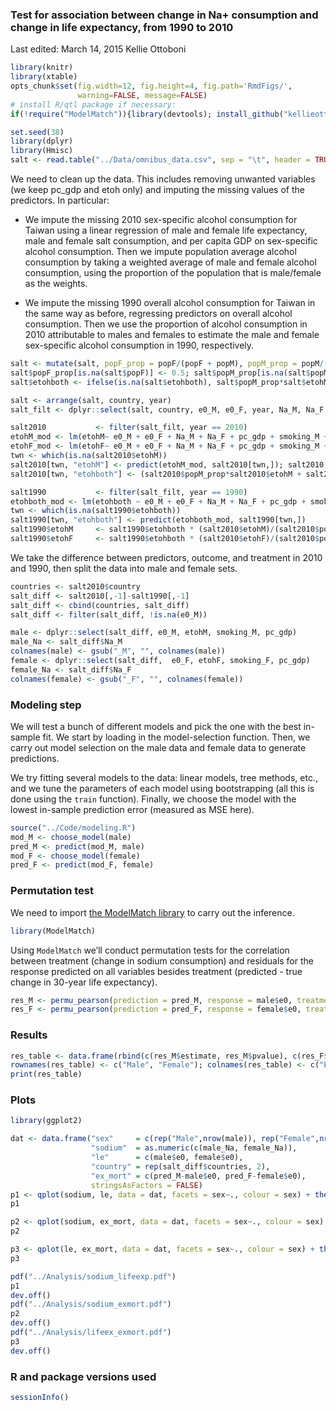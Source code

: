 ### Test for association between change in Na+ consumption and change in life expectancy, from 1990 to 2010
Last edited: March 14, 2015
Kellie Ottoboni

```r
library(knitr)
library(xtable)
opts_chunk$set(fig.width=12, fig.height=4, fig.path='RmdFigs/',
               warning=FALSE, message=FALSE)
# install R/qtl package if necessary:
if(!require("ModelMatch")){library(devtools); install_github("kellieotto/ModelMatch/ModelMatch")}
```

```r
set.seed(38)
library(dplyr)
library(Hmisc)
salt <- read.table("../Data/omnibus_data.csv", sep = "\t", header = TRUE)
```

We need to clean up the data. This includes removing unwanted variables (we keep pc_gdp and etoh only) and imputing the missing values of the predictors. In particular:

* We impute the missing 2010 sex-specific alcohol consumption for Taiwan using a linear regression of male and female life expectancy, male and female salt consumption, and per capita GDP on sex-specific alcohol consumption. Then we impute population average alcohol consumption by taking a weighted average of male and female alcohol consumption, using the proportion of the population that is male/female as the weights.

* We impute the missing 1990 overall alcohol consumption for Taiwan in the same way as before, regressing predictors on overall alcohol consumption. Then we use the proportion of alcohol consumption in 2010 attributable to males and females to estimate the male and female sex-specific alcohol consumption in 1990, respectively.
```r
salt <- mutate(salt, popF_prop = popF/(popF + popM), popM_prop = popM/(popF + popM))
salt$popF_prop[is.na(salt$popF)] <- 0.5; salt$popM_prop[is.na(salt$popM)] <- 0.5
salt$etohboth <- ifelse(is.na(salt$etohboth), salt$popM_prop*salt$etohM + salt$popF_prop*salt$etohF, salt$etohboth)

salt <- arrange(salt, country, year)
salt_filt <- dplyr::select(salt, country, e0_M, e0_F, year, Na_M, Na_F, etohboth, etohM, etohF, pc_gdp, popM_prop, popF_prop, smoking_M, smoking_F)

salt2010           <- filter(salt_filt, year == 2010)
etohM_mod <- lm(etohM~ e0_M + e0_F + Na_M + Na_F + pc_gdp + smoking_M + smoking_F, data = salt2010)
etohF_mod <- lm(etohF~ e0_M + e0_F + Na_M + Na_F + pc_gdp + smoking_M + smoking_F, data = salt2010)
twn <- which(is.na(salt2010$etohM))
salt2010[twn, "etohM"] <- predict(etohM_mod, salt2010[twn,]); salt2010[twn, "etohF"] <- predict(etohF_mod, salt2010[twn,])
salt2010[twn, "etohboth"] <- (salt2010$popM_prop*salt2010$etohM + salt2010$popF_prop*salt2010$etohF)[twn]

salt1990           <- filter(salt_filt, year == 1990)
etohboth_mod <- lm(etohboth ~ e0_M + e0_F + Na_M + Na_F + pc_gdp + smoking_M + smoking_F, data = salt1990)
twn <- which(is.na(salt1990$etohboth))
salt1990[twn, "etohboth"] <- predict(etohboth_mod, salt1990[twn,])
salt1990$etohM     <- salt1990$etohboth * (salt2010$etohM)/(salt2010$popM_prop*salt2010$etohM+salt2010$popF_prop*salt2010$etohF)
salt1990$etohF     <- salt1990$etohboth * (salt2010$etohF)/(salt2010$popM_prop*salt2010$etohM+salt2010$popF_prop*salt2010$etohF)
```

We take the difference between predictors, outcome, and treatment in 2010 and 1990, then split the data into male and female sets.
```r
countries <- salt2010$country
salt_diff <- salt2010[,-1]-salt1990[,-1]
salt_diff <- cbind(countries, salt_diff)
salt_diff <- filter(salt_diff, !is.na(e0_M))

male <- dplyr::select(salt_diff, e0_M, etohM, smoking_M, pc_gdp)
male_Na <- salt_diff$Na_M
colnames(male) <- gsub("_M", "", colnames(male))
female <- dplyr::select(salt_diff,  e0_F, etohF, smoking_F, pc_gdp)
female_Na <- salt_diff$Na_F
colnames(female) <- gsub("_F", "", colnames(female))
```



### Modeling step 

We will test a bunch of different models and pick the one with the best in-sample fit. We start by loading in the model-selection function. Then, we carry out model selection on the male data and female data to generate predictions.

We try fitting several models to the data: linear models, tree methods, etc., and we tune the parameters of each model using bootstrapping (all this is done using the `train` function). Finally, we choose the model with the lowest in-sample prediction error (measured as MSE here).

```r
source("../Code/modeling.R")
mod_M <- choose_model(male)
pred_M <- predict(mod_M, male)
mod_F <- choose_model(female)
pred_F <- predict(mod_F, female)
```

### Permutation test
We need to import [the ModelMatch library](https://github.com/kellieotto/ModelMatch) to carry out the inference.

```r
library(ModelMatch)
```

Using `ModelMatch` we'll conduct permutation tests for the correlation between treatment (change in sodium consumption) and residuals for the response predicted on all variables besides treatment (predicted - true change in 30-year life expectancy).
```r
res_M <- permu_pearson(prediction = pred_M, response = male$e0, treatment = male_Na, iters = 10000)
res_F <- permu_pearson(prediction = pred_F, response = female$e0, treatment = female_Na, iters = 10000)
```

### Results

```r
res_table <- data.frame(rbind(c(res_M$estimate, res_M$pvalue), c(res_F$estimate, res_F$pvalue)))
rownames(res_table) <- c("Male", "Female"); colnames(res_table) <- c("Estimate", "Upper p", "Lower p", "Two-sided p")
print(res_table)
```



### Plots
```r
library(ggplot2)

dat <- data.frame("sex"     = c(rep("Male",nrow(male)), rep("Female",nrow(female))),
                  "sodium"  = as.numeric(c(male_Na, female_Na)),
                  "le"      = c(male$e0, female$e0),
                  "country" = rep(salt_diff$countries, 2),
                  "ex_mort" = c(pred_M-male$e0, pred_F-female$e0),
                  stringsAsFactors = FALSE)
p1 <- qplot(sodium, le, data = dat, facets = sex~., colour = sex) + theme(legend.position = "none") + labs(x = expression(paste(Delta, " Sodium (g/day)")), y = expression(paste(Delta, " Life Expectancy (years)")), title = "Change from 1990 to 2010") + geom_text(aes(label=ifelse(le<0,paste(country),"")) , hjust=-0.2, size = 3.5)
p1

p2 <- qplot(sodium, ex_mort, data = dat, facets = sex~., colour = sex) + theme(legend.position = "none") + labs(x = expression(paste(Delta, " Sodium (g/day)")), y = "Excess Mortality (years)", title = "Change in Sodium") + geom_text(aes(label=ifelse(ex_mort < -2, paste(country), "")), hjust=-0.2, size = 3.5)
p2

p3 <- qplot(le, ex_mort, data = dat, facets = sex~., colour = sex) + theme(legend.position = "none") + labs(x = expression(paste(Delta, " Life Expectancy (years)")), y = "Excess Mortality (years)", title = "Change in Life Expectancy")  + geom_text(aes(label=ifelse(ex_mort < -2, paste(country), "")), hjust=1.1, size = 3.5)
p3
```


```r
pdf("../Analysis/sodium_lifeexp.pdf")
p1
dev.off()
pdf("../Analysis/sodium_exmort.pdf")
p2
dev.off()
pdf("../Analysis/lifeex_exmort.pdf")
p3
dev.off()
```



### R and package versions used
```r
sessionInfo()
```

